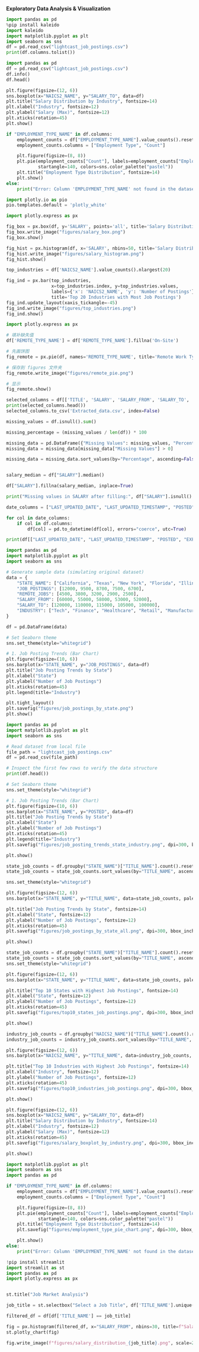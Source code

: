 **Exploratory Data Analysis & Visualization**

```{python}
import pandas as pd
%pip install kaleido
import kaleido
import matplotlib.pyplot as plt
import seaborn as sns
df = pd.read_csv("lightcast_job_postings.csv")
print(df.columns.tolist())
```

```{python}
import pandas as pd
df = pd.read_csv("lightcast_job_postings.csv")
df.info()
df.head()
```

```{python}
plt.figure(figsize=(12, 6))
sns.boxplot(x="NAICS2_NAME", y="SALARY_TO", data=df)
plt.title("Salary Distribution by Industry", fontsize=14)
plt.xlabel("Industry", fontsize=12)
plt.ylabel("Salary (Max)", fontsize=12)
plt.xticks(rotation=45)
plt.show()
```

```{python}
if "EMPLOYMENT_TYPE_NAME" in df.columns:
    employment_counts = df["EMPLOYMENT_TYPE_NAME"].value_counts().reset_index()
    employment_counts.columns = ["Employment Type", "Count"]

    plt.figure(figsize=(8, 8))
    plt.pie(employment_counts["Count"], labels=employment_counts["Employment Type"], autopct='%1.1f%%',
            startangle=140, colors=sns.color_palette("pastel"))
    plt.title("Employment Type Distribution", fontsize=14)
    plt.show()
else:
    print("Error: Column 'EMPLOYMENT_TYPE_NAME' not found in the dataset.")
```

```{python}
import plotly.io as pio
pio.templates.default = 'plotly_white'
```

```{python}
import plotly.express as px

fig_box = px.box(df, y='SALARY', points='all', title='Salary Distribution Box Plot')
fig_box.write_image("figures/salary_box.png")
fig_box.show()

fig_hist = px.histogram(df, x='SALARY', nbins=50, title='Salary Distribution Histogram')
fig_hist.write_image("figures/salary_histogram.png")
fig_hist.show()
```


```{python}
top_industries = df['NAICS2_NAME'].value_counts().nlargest(20)

fig_ind = px.bar(top_industries,
                 x=top_industries.index, y=top_industries.values,
                 labels={'x': 'NAICS2_NAME', 'y': 'Number of Postings'},
                 title='Top 20 Industries with Most Job Postings')
fig_ind.update_layout(xaxis_tickangle=-45)
fig_ind.write_image("figures/top_industries.png")
fig_ind.show()
```


```{python}
import plotly.express as px

# 填补缺失值
df['REMOTE_TYPE_NAME'] = df['REMOTE_TYPE_NAME'].fillna('On-Site')

# 先画饼图
fig_remote = px.pie(df, names='REMOTE_TYPE_NAME', title='Remote Work Type Distribution')

# 保存到 figures 文件夹
fig_remote.write_image("figures/remote_pie.png")

# 显示
fig_remote.show()
```


```{python}
selected_columns = df[['TITLE', 'SALARY', 'SALARY_FROM', 'SALARY_TO', 'SKILLS']]
print(selected_columns.head())
selected_columns.to_csv('Extracted_data.csv', index=False)
```


```{python}
missing_values = df.isnull().sum()

missing_percentage = (missing_values / len(df)) * 100

missing_data = pd.DataFrame({"Missing Values": missing_values, "Percentage": missing_percentage})
missing_data = missing_data[missing_data["Missing Values"] > 0]

missing_data = missing_data.sort_values(by="Percentage", ascending=False)


salary_median = df["SALARY"].median()

df["SALARY"].fillna(salary_median, inplace=True)

print("Missing values in SALARY after filling:", df["SALARY"].isnull().sum())

date_columns = ["LAST_UPDATED_DATE", "LAST_UPDATED_TIMESTAMP", "POSTED", "EXPIRED"]

for col in date_columns:
    if col in df.columns:
        df[col] = pd.to_datetime(df[col], errors="coerce", utc=True)

print(df[["LAST_UPDATED_DATE", "LAST_UPDATED_TIMESTAMP", "POSTED", "EXPIRED"]].head(10))
```


```{python}
import pandas as pd
import matplotlib.pyplot as plt
import seaborn as sns

# Generate sample data (simulating original dataset)
data = {
    "STATE_NAME": ["California", "Texas", "New York", "Florida", "Illinois"],
    "JOB_POSTINGS": [12000, 9500, 8700, 7500, 6700],
    "REMOTE_JOBS": [4500, 3800, 3200, 2900, 2500],
    "SALARY_FROM": [60000, 55000, 58000, 53000, 52000],
    "SALARY_TO": [120000, 110000, 115000, 105000, 100000],
    "INDUSTRY": ["Tech", "Finance", "Healthcare", "Retail", "Manufacturing"]
}

df = pd.DataFrame(data)

# Set Seaborn theme
sns.set_theme(style="whitegrid")

# 1. Job Posting Trends (Bar Chart)
plt.figure(figsize=(10, 6))
sns.barplot(x="STATE_NAME", y="JOB_POSTINGS", data=df)
plt.title("Job Posting Trends by State")
plt.xlabel("State")
plt.ylabel("Number of Job Postings")
plt.xticks(rotation=45)
plt.legend(title="Industry")

plt.tight_layout()
plt.savefig("figures/job_postings_by_state.png")
plt.show()
```


```{python}
import pandas as pd
import matplotlib.pyplot as plt
import seaborn as sns

# Read dataset from local file
file_path = "lightcast_job_postings.csv"
df = pd.read_csv(file_path)

# Inspect the first few rows to verify the data structure
print(df.head())

# Set Seaborn theme
sns.set_theme(style="whitegrid")

# 1. Job Posting Trends (Bar Chart)
plt.figure(figsize=(10, 6))
sns.barplot(x="STATE_NAME", y="POSTED", data=df)
plt.title("Job Posting Trends by State")
plt.xlabel("State")
plt.ylabel("Number of Job Postings")
plt.xticks(rotation=45)
plt.legend(title="Industry")
plt.savefig("figures/job_posting_trends_state_industry.png", dpi=300, bbox_inches="tight")

plt.show()
```


```{python}
state_job_counts = df.groupby("STATE_NAME")["TITLE_NAME"].count().reset_index()
state_job_counts = state_job_counts.sort_values(by="TITLE_NAME", ascending=False)

sns.set_theme(style="whitegrid")

plt.figure(figsize=(12, 6))
sns.barplot(x="STATE_NAME", y="TITLE_NAME", data=state_job_counts, palette="viridis")

plt.title("Job Posting Trends by State", fontsize=14)
plt.xlabel("State", fontsize=12)
plt.ylabel("Number of Job Postings", fontsize=12)
plt.xticks(rotation=45)
plt.savefig("figures/job_postings_by_state_all.png", dpi=300, bbox_inches="tight")

plt.show()
```


```{python}
state_job_counts = df.groupby("STATE_NAME")["TITLE_NAME"].count().reset_index()
state_job_counts = state_job_counts.sort_values(by="TITLE_NAME", ascending=False).head(10)
sns.set_theme(style="whitegrid")

plt.figure(figsize=(12, 6))
sns.barplot(x="STATE_NAME", y="TITLE_NAME", data=state_job_counts, palette="viridis")

plt.title("Top 10 States with Highest Job Postings", fontsize=14)
plt.xlabel("State", fontsize=12)
plt.ylabel("Number of Job Postings", fontsize=12)
plt.xticks(rotation=45)
plt.savefig("figures/top10_states_job_postings.png", dpi=300, bbox_inches="tight")

plt.show()
```


```{python}
industry_job_counts = df.groupby("NAICS2_NAME")["TITLE_NAME"].count().reset_index()
industry_job_counts = industry_job_counts.sort_values(by="TITLE_NAME", ascending=False).head(10)

plt.figure(figsize=(12, 6))
sns.barplot(x="NAICS2_NAME", y="TITLE_NAME", data=industry_job_counts, palette="coolwarm")

plt.title("Top 10 Industries with Highest Job Postings", fontsize=14)
plt.xlabel("Industry", fontsize=12)
plt.ylabel("Number of Job Postings", fontsize=12)
plt.xticks(rotation=45)
plt.savefig("figures/top10_industries_job_postings.png", dpi=300, bbox_inches="tight")

plt.show()
```


```{python}
plt.figure(figsize=(12, 6))
sns.boxplot(x="NAICS2_NAME", y="SALARY_TO", data=df)
plt.title("Salary Distribution by Industry", fontsize=14)
plt.xlabel("Industry", fontsize=12)
plt.ylabel("Salary (Max)", fontsize=12)
plt.xticks(rotation=45)
plt.savefig("figures/salary_boxplot_by_industry.png", dpi=300, bbox_inches="tight")

plt.show()
```


```{python}
import matplotlib.pyplot as plt
import seaborn as sns
import pandas as pd

if "EMPLOYMENT_TYPE_NAME" in df.columns:
    employment_counts = df["EMPLOYMENT_TYPE_NAME"].value_counts().reset_index()
    employment_counts.columns = ["Employment Type", "Count"]

    plt.figure(figsize=(8, 8))
    plt.pie(employment_counts["Count"], labels=employment_counts["Employment Type"], autopct='%1.1f%%',
            startangle=140, colors=sns.color_palette("pastel"))
    plt.title("Employment Type Distribution", fontsize=14)
    plt.savefig("figures/employment_type_pie_chart.png", dpi=300, bbox_inches="tight")

    plt.show()
else:
    print("Error: Column 'EMPLOYMENT_TYPE_NAME' not found in the dataset.")


```







```{python}
!pip install streamlit
import streamlit as st
import pandas as pd
import plotly.express as px


st.title("Job Market Analysis")

job_title = st.selectbox("Select a Job Title", df['TITLE_NAME'].unique())

filtered_df = df[df['TITLE_NAME'] == job_title]

fig = px.histogram(filtered_df, x="SALARY_FROM", nbins=30, title=f"Salary Distribution for {job_title}")
st.plotly_chart(fig)

fig.write_image(f"figures/salary_distribution_{job_title}.png", scale=2)

```


